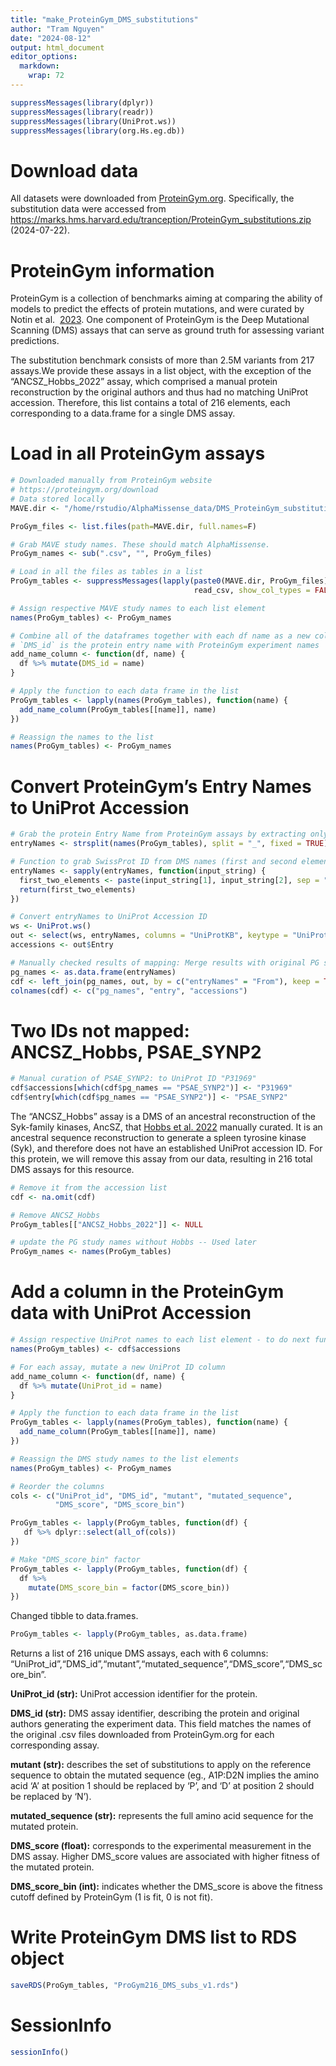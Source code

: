 ```yaml
---
title: "make_ProteinGym_DMS_substitutions"
author: "Tram Nguyen"
date: "2024-08-12"
output: html_document
editor_options: 
  markdown: 
    wrap: 72
---
```


```r
suppressMessages(library(dplyr))
suppressMessages(library(readr))
suppressMessages(library(UniProt.ws))
suppressMessages(library(org.Hs.eg.db))
```

# Download data

All datasets were downloaded from
[ProteinGym.org](%22ProteinGym.org%22). Specifically, the substitution
data were accessed from
<https://marks.hms.harvard.edu/tranception/ProteinGym_substitutions.zip>
(2024-07-22).


# ProteinGym information

ProteinGym is a collection of benchmarks aiming at comparing the ability
of models to predict the effects of protein mutations, and were curated
by Notin et al. 
[2023](https://papers.nips.cc/paper_files/paper/2023/hash/cac723e5ff29f65e3fcbb0739ae91bee-Abstract-Datasets_and_Benchmarks.html). 
One component of ProteinGym is the Deep Mutational Scanning (DMS) assays
that can serve as ground truth for assessing variant predictions.

The substitution benchmark consists of more than 2.5M variants from 217
assays.We provide these assays in a list object, with the exception of
the "ANCSZ_Hobbs_2022" assay, which comprised a manual protein
reconstruction by the original authors and thus had no matching UniProt
accession. Therefore, this list contains a total of 216 elements, each
corresponding to a data.frame for a single DMS assay. 

# Load in all ProteinGym assays

```r
# Downloaded manually from ProteinGym website 
# https://proteingym.org/download
# Data stored locally
MAVE.dir <- "/home/rstudio/AlphaMissense_data/DMS_ProteinGym_substitutions/"

ProGym_files <- list.files(path=MAVE.dir, full.names=F)

# Grab MAVE study names. These should match AlphaMissense.
ProGym_names <- sub(".csv", "", ProGym_files) 

# Load in all the files as tables in a list
ProGym_tables <- suppressMessages(lapply(paste0(MAVE.dir, ProGym_files),
                                         read_csv, show_col_types = FALSE))

# Assign respective MAVE study names to each list element
names(ProGym_tables) <- ProGym_names

# Combine all of the dataframes together with each df name as a new column:
# `DMS_id` is the protein entry name with ProteinGym experiment names
add_name_column <- function(df, name) {
  df %>% mutate(DMS_id = name)
}

# Apply the function to each data frame in the list
ProGym_tables <- lapply(names(ProGym_tables), function(name) {
  add_name_column(ProGym_tables[[name]], name)
})

# Reassign the names to the list
names(ProGym_tables) <- ProGym_names
```

# Convert ProteinGym's Entry Names to UniProt Accession

```r
# Grab the protein Entry Name from ProteinGym assays by extracting only the 
entryNames <- strsplit(names(ProGym_tables), split = "_", fixed = TRUE)

# Function to grab SwissProt ID from DMS names (first and second elements)
entryNames <- sapply(entryNames, function(input_string) {
  first_two_elements <- paste(input_string[1], input_string[2], sep = "_")
  return(first_two_elements)
})

# Convert entryNames to UniProt Accession ID
ws <- UniProt.ws()
out <- select(ws, entryNames, columns = "UniProtKB", keytype = "UniProtKB")
accessions <- out$Entry

# Manually checked results of mapping: Merge results with original PG studies
pg_names <- as.data.frame(entryNames)
cdf <- left_join(pg_names, out, by = c("entryNames" = "From"), keep = TRUE)
colnames(cdf) <- c("pg_names", "entry", "accessions")
```

# Two IDs not mapped: ANCSZ_Hobbs, PSAE_SYNP2

```r
# Manual curation of PSAE_SYNP2: to UniProt ID "P31969"
cdf$accessions[which(cdf$pg_names == "PSAE_SYNP2")] <- "P31969"
cdf$entry[which(cdf$pg_names == "PSAE_SYNP2")] <- "PSAE_SYNP2"
```

The "ANCSZ_Hobbs" assay is a DMS of an ancestral reconstruction of the
Syk-family kinases, AncSZ, that [Hobbs et al.
2022](https://www.ncbi.nlm.nih.gov/pmc/articles/PMC9601881/) manually
curated. It is an ancestral sequence reconstruction to generate a spleen
tyrosine kinase (Syk), and therefore does not have an established
UniProt accession ID. For this protein, we will remove this assay from
our data, resulting in 216 total DMS assays for this resource.

```r
# Remove it from the accession list
cdf <- na.omit(cdf)

# Remove ANCSZ_Hobbs
ProGym_tables[["ANCSZ_Hobbs_2022"]] <- NULL

# update the PG study names without Hobbs -- Used later
ProGym_names <- names(ProGym_tables)
```

# Add a column in the ProteinGym data with UniProt Accession

```r
# Assign respective UniProt names to each list element - to do next function
names(ProGym_tables) <- cdf$accessions

# For each assay, mutate a new UniProt ID column
add_name_column <- function(df, name) {
  df %>% mutate(UniProt_id = name)
}

# Apply the function to each data frame in the list
ProGym_tables <- lapply(names(ProGym_tables), function(name) {
  add_name_column(ProGym_tables[[name]], name)
})

# Reassign the DMS study names to the list elements
names(ProGym_tables) <- ProGym_names
```

```r
# Reorder the columns
cols <- c("UniProt_id", "DMS_id", "mutant", "mutated_sequence", 
          "DMS_score", "DMS_score_bin")

ProGym_tables <- lapply(ProGym_tables, function(df) {
   df %>% dplyr::select(all_of(cols))
})

# Make "DMS_score_bin" factor
ProGym_tables <- lapply(ProGym_tables, function(df) {
  df %>%
    mutate(DMS_score_bin = factor(DMS_score_bin))
})
```

Changed tibble to data.frames.
```r
ProGym_tables <- lapply(ProGym_tables, as.data.frame)
```

Returns a list of 216 unique DMS assays, each with 6 columns:
"UniProt_id","DMS_id","mutant","mutated_sequence","DMS_score","DMS_score_bin".

**UniProt_id (str):** UniProt accession identifier for the protein.

**DMS_id (str):** DMS assay identifier, describing the protein and original
authors generating the experiment data. This field matches the names of the 
original .csv files downloaded from ProteinGym.org for each corresponding assay.

**mutant (str):** describes the set of substitutions to apply on the
reference sequence to obtain the mutated sequence (eg., A1P:D2N implies
the amino acid 'A' at position 1 should be replaced by 'P', and 'D' at
position 2 should be replaced by 'N').

**mutated_sequence (str):** represents the full amino acid sequence for
the mutated protein.

**DMS_score (float):** corresponds to the experimental measurement in
the DMS assay. Higher DMS_score values are associated with higher fitness of
the mutated protein.

**DMS_score_bin (int):** indicates whether the DMS_score is above the
fitness cutoff defined by ProteinGym (1 is fit, 0 is not fit).


# Write ProteinGym DMS list to RDS object

```r
saveRDS(ProGym_tables, "ProGym216_DMS_subs_v1.rds")
```

# SessionInfo

```r
sessionInfo()
```
